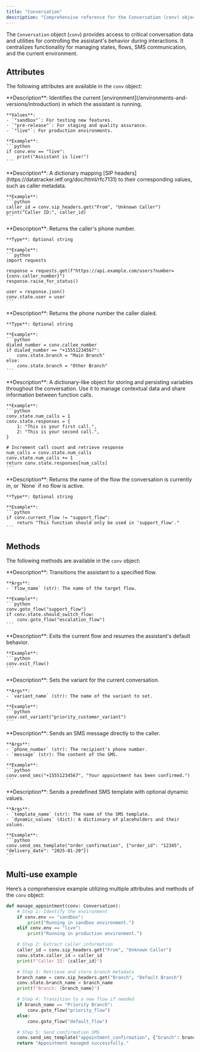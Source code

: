 ```yaml
---
title: "Conversation"
description: "Comprehensive reference for the Conversation (conv) object, its attributes, and methods."
---
```


The `Conversation` object (`conv`) provides access to critical conversation data and utilities for controlling the assistant's behavior during
interactions. It centralizes functionality for managing states, flows, SMS communication, and the current environment.

## Attributes

The following attributes are available in the `conv` object:

<AccordionGroup>

  <Accordion title="env">
    **Description**: Identifies the current [environment](/environments-and-versions/introduction) in which the assistant is running.

    **Values**:
    - `"sandbox"`: For testing new features.
    - `"pre-release"`: For staging and quality assurance.
    - `"live"`: For production environments.

    **Example**:
    ```python
    if conv.env == "live":
        print("Assistant is live!")
    ```
  </Accordion>

  <Accordion title="sip_headers">
    **Description**: A dictionary mapping [SIP headers](https://datatracker.ietf.org/doc/html/rfc7131) to their corresponding values, such as caller metadata.

    **Example**:
    ```python
    caller_id = conv.sip_headers.get("From", "Unknown Caller")
    print("Caller ID:", caller_id)
    ```
  </Accordion>

  <Accordion title="caller_number">
    **Description**: Returns the caller's phone number.

    **Type**: Optional string

    **Example**:
    ```python
    import requests

    response = requests.get(f"https://api.example.com/users?number={conv.caller_number}")
    response.raise_for_status()

    user = response.json()
    conv.state.user = user
    ```
  </Accordion>

  <Accordion title="callee_number">
    **Description**: Returns the phone number the caller dialed.

    **Type**: Optional string

    **Example**:
    ```python
    dialed_number = conv.callee_number
    if dialed_number == "+15551234567":
        conv.state.branch = "Main Branch"
    else:
        conv.state.branch = "Other Branch"
    ```
  </Accordion>

  <Accordion title="state">
    **Description**: A dictionary-like object for storing and persisting variables throughout the conversation. Use it to manage contextual data and share information between function calls.

    **Example**:
    ```python
    conv.state.num_calls = 1
    conv.state.responses = {
        1: "This is your first call.",
        2: "This is your second call.",
    }

    # Increment call count and retrieve response
    num_calls = conv.state.num_calls
    conv.state.num_calls += 1
    return conv.state.responses[num_calls]
    ```
  </Accordion>

  <Accordion title="current_flow">
    **Description**: Returns the name of the flow the conversation is currently in, or `None` if no flow is active.

    **Type**: Optional string

    **Example**:
    ```python
    if conv.current_flow != "support_flow":
        return "This function should only be used in 'support_flow'."
    ```
  </Accordion>

</AccordionGroup>

## Methods

The following methods are available in the `conv` object:

<AccordionGroup>

  <Accordion title="goto_flow">
    **Description**: Transitions the assistant to a specified flow.

    **Args**:
    - `flow_name` (str): The name of the target flow.

    **Example**:
    ```python
    conv.goto_flow("support_flow")
    if conv.state.should_switch_flow:
        conv.goto_flow("escalation_flow")
    ```
  </Accordion>

  <Accordion title="exit_flow">
    **Description**: Exits the current flow and resumes the assistant's default behavior.

    **Example**:
    ```python
    conv.exit_flow()
    ```
  </Accordion>

  <Accordion title="set_variant">
    **Description**: Sets the variant for the current conversation.

    **Args**:
    - `variant_name` (str): The name of the variant to set.

    **Example**:
    ```python
    conv.set_variant("priority_customer_variant")
    ```
  </Accordion>

  <Accordion title="send_sms">
    **Description**: Sends an SMS message directly to the caller.

    **Args**:
    - `phone_number` (str): The recipient's phone number.
    - `message` (str): The content of the SMS.

    **Example**:
    ```python
    conv.send_sms("+15551234567", "Your appointment has been confirmed.")
    ```
  </Accordion>

  <Accordion title="send_sms_template">
    **Description**: Sends a predefined SMS template with optional dynamic values.

    **Args**:
    - `template_name` (str): The name of the SMS template.
    - `dynamic_values` (dict): A dictionary of placeholders and their values.

    **Example**:
    ```python
    conv.send_sms_template("order_confirmation", {"order_id": "12345", "delivery_date": "2025-01-20"})
    ```
  </Accordion>

</AccordionGroup>

## Multi-use example

Here’s a comprehensive example utilizing multiple attributes and methods of the `conv` object:

```python
def manage_appointment(conv: Conversation):
    # Step 1: Identify the environment
    if conv.env == "sandbox":
        print("Running in sandbox environment.")
    elif conv.env == "live":
        print("Running in production environment.")

    # Step 2: Extract caller information
    caller_id = conv.sip_headers.get("From", "Unknown Caller")
    conv.state.caller_id = caller_id
    print(f"Caller ID: {caller_id}")

    # Step 3: Retrieve and store branch metadata
    branch_name = conv.sip_headers.get("Branch", "Default Branch")
    conv.state.branch_name = branch_name
    print(f"Branch: {branch_name}")

    # Step 4: Transition to a new flow if needed
    if branch_name == "Priority Branch":
        conv.goto_flow("priority_flow")
    else:
        conv.goto_flow("default_flow")

    # Step 5: Send confirmation SMS
    conv.send_sms_template("appointment_confirmation", {"branch": branch_name, "caller": caller_id})
    return "Appointment managed successfully."
```

